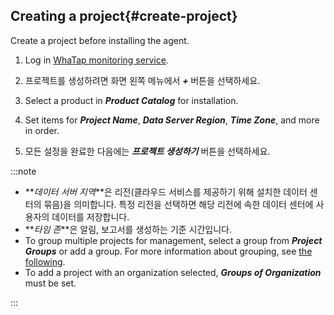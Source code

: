## Creating a project{#create-project}

Create a project before installing the agent.

1.  Log in [WhaTap monitoring service](https://service.whatap.io).

2.  프로젝트를 생성하려면 화면 왼쪽 메뉴에서 **_+ <TR sid='project_add_btn'/>_** 버튼을 선택하세요.

3.  Select a product in **_Product Catalog_** for installation.

4.  Set items for **_Project Name_**, **_Data Server Region_**, **_Time Zone_**, and more in order.

    <ProdImg img='create-project-v2.png' desc='프로젝트 생성'/>

5.  모든 설정을 완료한 다음에는 **_프로젝트 생성하기_** 버튼을 선택하세요.

:::note

-   **_데이터 서버 지역_**은 리전(클라우드 서비스를 제공하기 위해 설치한 데이터 센터의 묶음)을 의미합니다. 특정 리전을 선택하면 해당 리전에 속한 데이터 센터에 사용자의 데이터를 저장합니다.
-   **_타임 존_**은 알림, 보고서를 생성하는 기준 시간입니다.
-   To group multiple projects for management, select a group from **_Project Groups_** or add a group. For more information about grouping, see [the following](../project/group).
-   To add a project with an organization selected, **_Groups of Organization_** must be set.

:::
